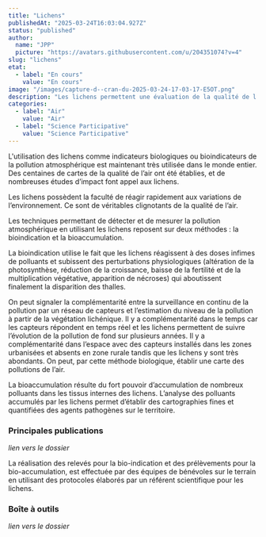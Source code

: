 ```yaml
---
title: "Lichens"
publishedAt: "2025-03-24T16:03:04.927Z"
status: "published"
author:
  name: "JPP"
  picture: "https://avatars.githubusercontent.com/u/204351074?v=4"
slug: "lichens"
etat:
  - label: "En cours"
    value: "En cours"
image: "/images/capture-d--cran-du-2025-03-24-17-03-17-E5OT.png"
description: "Les lichens permettent une évaluation de la qualité de l’air – bio-indication –\t\net une caractérisation physico-chimique des polluants – bio-accumulation.\t\n\t\nLa réalisation des relevés in situ pour la bio-indication et les prélèvements \t\n\tpour la bio-accumulation sont réalisés par des bénévoles dans le cadre\n\td’un protocole établi par un référent scientifique\n"
categories:
  - label: "Air"
    value: "Air"
  - label: "Science Participative"
    value: "Science Participative"
---
```


L'utilisation des lichens comme indicateurs biologiques ou bioindicateurs de la pollution atmosphérique est maintenant très utilisée dans le monde entier. Des centaines de cartes de la qualité de l’air ont été établies, et de nombreuses études d’impact font appel aux lichens.

Les lichens possèdent la faculté de réagir rapidement aux variations de l’environnement. Ce sont de véritables clignotants de la qualité de l’air.

Les techniques permettant de détecter et de mesurer la pollution atmosphérique en utilisant les lichens reposent sur deux méthodes : la bioindication et la bioaccumulation.

La bioindication utilise le fait que les lichens réagissent à des doses infimes de polluants et subissent des perturbations physiologiques (altération de la photosynthèse, réduction de la croissance, baisse de la fertilité et de la multiplication végétative, apparition de nécroses) qui aboutissent finalement la disparition des thalles.

On peut signaler la complémentarité entre la surveillance en continu de la pollution par un réseau de capteurs et l’estimation du niveau de la pollution à partir de la végétation lichénique. Il y a complémentarité dans le temps car les capteurs répondent en temps réel et les lichens permettent de suivre l’évolution de la pollution de fond sur plusieurs années. Il y a complémentarité dans l’espace avec des capteurs installés dans les zones urbanisées et absents en zone rurale tandis que les lichens y sont très abondants. On peut, par cette méthode biologique, établir une carte des pollutions de l’air.

La bioaccumulation résulte du fort pouvoir d’accumulation de nombreux polluants dans les tissus internes des lichens. L’analyse des polluants accumulés par les lichens permet d’établir des cartographies fines et quantifiées des agents pathogènes sur le territoire.

### Principales publications 

*lien vers le dossier*

La réalisation des relevés pour la bio-indication et des prélèvements pour la bio-accumulation, est effectuée par des équipes de bénévoles sur le terrain en utilisant des protocoles élaborés par un référent scientifique pour les lichens.

### Boîte à outils 

*lien vers le dossier*

### 